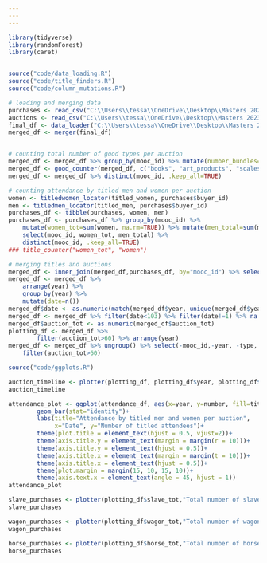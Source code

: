 ```yaml
---
---
---
```


```r

library(tidyverse)
library(randomForest)
library(caret)


source("code/data_loading.R")
source("code/title_finders.R")
source("code/column_mutations.R")

# loading and merging data
purchases <- read_csv("C:\\Users\\tessa\\OneDrive\\Desktop\\Masters 2023\\Data science\\Project\\data\\Full_Rec_Mooc_Purchases.csv") %>% select(mooc_id, buyer_id)
auctions <- read_csv("C:\\Users\\tessa\\OneDrive\\Desktop\\Masters 2023\\Data science\\Project\\data\\Full_Rec_Mooc.csv") %>% select(mooc_id, date, auction_tot)
final_df <- data_loader("C:\\Users\\tessa\\OneDrive\\Desktop\\Masters 2023\\Data science\\Project\\data")
merged_df <- merger(final_df)


# counting total number of good types per auction 
merged_df <- merged_df %>% group_by(mooc_id) %>% mutate(number_bundles=sum(bundle))%>% separate(date, into =c('year', 'month/day'), sep=4)
merged_df <- good_counter(merged_df, c("books", "art_products", "scales", "beds", "cattle", "chairs", "china", "coatrack", "cups", "guns", "hammers", "horse_cart", "horses", "irons", "jewelry", "lamps", "oven", "plates", "pot", "sheep", "slaves", "tables", "utensils", "wagons"), c("book_tot", "art_tot", "scale_tot", "bed_tot", "cattle_tot", "chairs_tot", "china_tot", "coatrack_tot", "cup_tot", "guns_tot", "hammer_tot", "horsecart_tot", "horse_tot", "irons_tot", "jewelry_tot", "lamp_tot", "oven_tot", "plates_tot", "pot_total", "sheep_tot", "slave_tot", "table_tot", "utensil_tot", "wagon_tot" )) 
merged_df <- merged_df %>% distinct(mooc_id, .keep_all=TRUE)

# counting attendance by titled men and women per auction
women <- titledwomen_locator(titled_women, purchases$buyer_id)
men <- titledmen_locator(titled_men, purchases$buyer_id)
purchases_df <- tibble(purchases, women, men)
purchases_df <- purchases_df %>% group_by(mooc_id) %>% 
    mutate(women_tot=sum(women, na.rm=TRUE)) %>% mutate(men_total=sum(men, na.rm=TRUE)) %>% 
    select(mooc_id, women_tot, men_total) %>% 
    distinct(mooc_id, .keep_all=TRUE)
### title_counter("women_tot", "women")

# merging titles and auctions
merged_df <- inner_join(merged_df,purchases_df, by="mooc_id") %>% select(-`month/day`, type)
merged_df <- merged_df %>%  
    arrange(year) %>% 
    group_by(year) %>% 
    mutate(date=n())
merged_df$date <- as.numeric(match(merged_df$year, unique(merged_df$year)))
merged_df <- merged_df %>% filter(date<103) %>% filter(date!=1) %>% na.omit() 
merged_df$auction_tot <- as.numeric(merged_df$auction_tot)
plotting_df <- merged_df %>% 
        filter(auction_tot>60) %>% arrange(year)
merged_df <- merged_df %>% ungroup() %>% select(-mooc_id,-year, -type, -bundle) %>% 
    filter(auction_tot>60)

```

```r

source("code/ggplots.R")

auction_timeline <- plotter(plotting_df, plotting_df$year, plotting_df$auction_tot)
auction_timeline

attendance_plot <- ggplot(attendance_df, aes(x=year, y=number, fill=title))+
        geom_bar(stat="identity")+
        labs(title="Attendance by titled men and women per auction", 
             x="Date", y="Number of titled attendees")+
        theme(plot.title = element_text(hjust = 0.5, vjust=2))+
        theme(axis.title.y = element_text(margin = margin(r = 10)))+
        theme(axis.title.y = element_text(hjust = 0.5))+
        theme(axis.title.x = element_text(margin = margin(t = 10)))+
        theme(axis.title.x = element_text(hjust = 0.5))+
        theme(plot.margin = margin(15, 10, 15, 10))+
        theme(axis.text.x = element_text(angle = 45, hjust = 1))
attendance_plot

slave_purchases <- plotter(plotting_df$slave_tot,"Total number of slaves sold per auction", "Number")
slave_purchases

wagon_purchases <- plotter(plotting_df$wagon_tot,"Total number of wagons sold per auction", "Number")
wagon_purchases

horse_purchases <- plotter(plotting_df$horse_tot,"Total number of horses sold per auction", "Number")
horse_purchases


```
